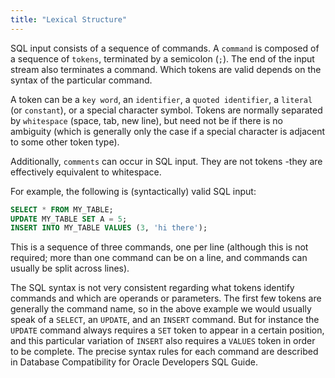 ```yaml
---
title: "Lexical Structure"
---
```


<div id="lexical_structure" class="registered_link"></div>

SQL input consists of a sequence of commands. A `command` is composed of a sequence of `tokens`, terminated by a semicolon (`;`). The end of the input stream also terminates a command. Which tokens are valid depends on the syntax of the particular command.

A token can be a `key word`, an `identifier`, a `quoted identifier`, a `literal` (or `constant`), or a special character symbol. Tokens are normally separated by `whitespace` (space, tab, new line), but need not be if there is no ambiguity (which is generally only the case if a special character is adjacent to some other token type).

Additionally, `comments` can occur in SQL input. They are not tokens -they are effectively equivalent to whitespace.

For example, the following is (syntactically) valid SQL input:

```sql
SELECT * FROM MY_TABLE;
UPDATE MY_TABLE SET A = 5;
INSERT INTO MY_TABLE VALUES (3, 'hi there');
```

This is a sequence of three commands, one per line (although this is not required; more than one command can be on a line, and commands can usually be split across lines).

The SQL syntax is not very consistent regarding what tokens identify commands and which are operands or parameters. The first few tokens are generally the command name, so in the above example we would usually speak of a `SELECT`, an `UPDATE`, and an `INSERT` command. But for instance the `UPDATE` command always requires a `SET` token to appear in a certain position, and this particular variation of `INSERT` also requires a `VALUES` token in order to be complete. The precise syntax rules for each command are described in Database Compatibility for Oracle Developers SQL Guide.
